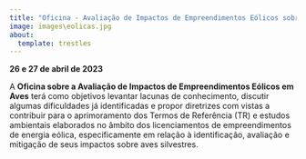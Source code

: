 ```yaml
---
title: "Oficina - Avaliação de Impactos de Empreendimentos Eólicos sobre Aves"
image: images\eolicas.jpg
about:
  template: trestles
---
```


**26 e 27 de abril de 2023**

A **Oficina sobre a Avaliação de Impactos de Empreendimentos Eólicos em Aves** terá como objetivos levantar lacunas de conhecimento, discutir algumas dificuldades já identificadas e propor diretrizes com vistas a contribuir para o aprimoramento dos Termos de Referência (TR) e estudos ambientais elaborados no âmbito dos licenciamentos de empreendimentos de energia eólica, especificamente em relação à identificação, avaliação e mitigação de seus impactos sobre aves silvestres.
